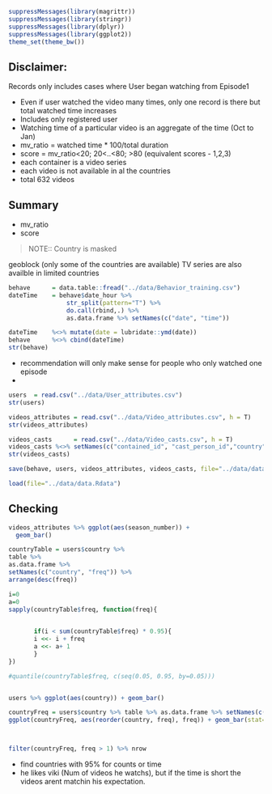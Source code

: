 ```r
suppressMessages(library(magrittr))
suppressMessages(library(stringr))
suppressMessages(library(dplyr))
suppressMessages(library(ggplot2))
theme_set(theme_bw())
```

## Disclaimer: 
Records only includes cases where User began watching from Episode1

- Even if user watched the video many times, only one record is there but total watched time increases
- Includes only registered user
- Watching time of a particular video is an aggregate of the time (Oct to Jan)
- mv_ratio = watched time * 100/total duration
- score = mv_ratio<20; 20<..<80; >80 (equivalent scores - 1,2,3)
- each container is a video series
- each video is not available in al the countries
- total 632 videos

## Summary

* mv_ratio 
* score 

>NOTE:: Country is masked

geoblock (only some of the countries are available)
TV series are also availble in limited countries

```r
behave      = data.table::fread("../data/Behavior_training.csv")
dateTime    = behave$date_hour %>% 
                str_split(pattern="T") %>% 
                do.call(rbind,.) %>% 
                as.data.frame %>% setNames(c("date", "time"))

dateTime    %<>% mutate(date = lubridate::ymd(date))
behave      %<>% cbind(dateTime)
str(behave)
```

* recommendation will only make sense for people who only watched one episode
* 



```r
users  = read.csv("../data/User_attributes.csv")
str(users)
```

```r
videos_attributes = read.csv("../data/Video_attributes.csv", h = T)
str(videos_attributes)

videos_casts      = read.csv("../data/Video_casts.csv", h = T)
videos_casts %<>% setNames(c("contained_id", "cast_person_id","country", "casts_gender"))
str(videos_casts)
```

```r
save(behave, users, videos_attributes, videos_casts, file="../data/data.Rdata")
```

```r
load(file="../data/data.Rdata")
```

## Checking

```r
videos_attributes %>% ggplot(aes(season_number)) + 
  geom_bar()
```

```r
countryTable = users$country %>% 
table %>% 
as.data.frame %>% 
setNames(c("country", "freq")) %>% 
arrange(desc(freq))

i=0
a=0
sapply(countryTable$freq, function(freq){

       
       if(i < sum(countryTable$freq) * 0.95){
       i <<- i + freq
       a <<- a+ 1
       }
})

#quantile(countryTable$freq, c(seq(0.05, 0.95, by=0.05)))


users %>% ggplot(aes(country)) + geom_bar()

countryFreq = users$country %>% table %>% as.data.frame %>% setNames(c("country", "freq"))
ggplot(countryFreq, aes(reorder(country, freq), freq)) + geom_bar(stat="identity") + scale_y_log10()



filter(countryFreq, freq > 1) %>% nrow
```

* find countries with 95% for counts or time 
* he likes viki (Num of videos he watchs), but if the time is short the videos arent matchin his expectation. 
